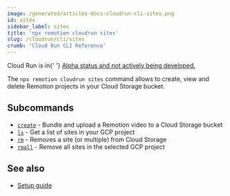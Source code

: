 ```yaml
---
image: /generated/articles-docs-cloudrun-cli-sites.png
id: sites
sidebar_label: sites
title: 'npx remotion cloudrun sites'
slug: /cloudrun/cli/sites
crumb: 'Cloud Run CLI Reference'
---
```


<ExperimentalBadge>
	<p>
		Cloud Run is in{' '}
		<a href="/docs/cloudrun/status">
			Alpha status and not actively being developed.
		</a>
	</p>
</ExperimentalBadge>

The `npx remotion cloudrun sites` command allows to create, view and delete Remotion projects in your Cloud Storage bucket.

## Subcommands

- [`create`](/docs/cloudrun/cli/sites/create) - Bundle and upload a Remotion video to a Cloud Storage bucket
- [`ls`](/docs/cloudrun/cli/sites/ls) - Get a list of sites in your GCP project
- [`rm`](/docs/cloudrun/cli/sites/rm) - Removes a site (or multiple) from Cloud Storage
- [`rmall`](/docs/cloudrun/cli/sites/rmall) - Remove all sites in the selected GCP project

## See also

- [Setup guide](/docs/cloudrun/setup)
